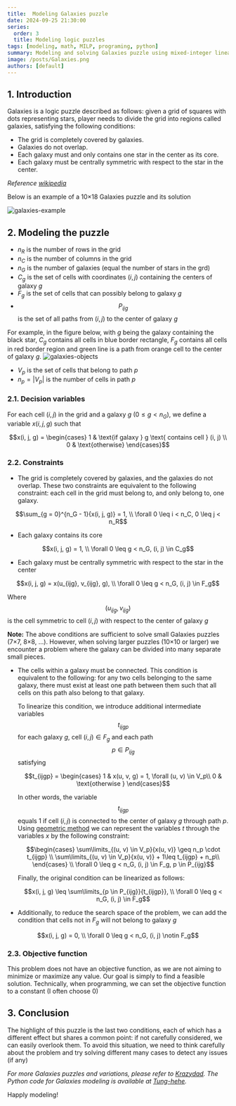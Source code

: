 ```yaml
---
title:  Modeling Galaxies puzzle
date: 2024-09-25 21:30:00
series:
  order: 3
  title: Modeling logic puzzles
tags: [modeling, math, MILP, programing, python]
summary: Modeling and solving Galaxies puzzle using mixed-integer linear programming.
image: /posts/Galaxies.png
authors: [default]
---
```



## 1. Introduction

Galaxies is a logic puzzle described as follows: given a grid of squares with dots representing stars,
player needs to divide the grid into regions called galaxies, satisfying the following conditions:
- The grid is completely covered by galaxies.
- Galaxies do not overlap.
- Each galaxy must and only contains one star in the center as its core.
- Each galaxy must be centrally symmetric with respect to the star in the center.

*Reference [wikipedia](https://en.wikipedia.org/wiki/Tentai_Show)*

Below is an example of a 10×18 Galaxies puzzle and its solution

![galaxies-example](/posts/Galaxies.png)

## 2. Modeling the puzzle

- $n_R$ is the number of rows in the grid
- $n_C$ is the number of columns in the grid
- $n_G$ is the number of galaxies (equal the number of stars in the grd)
- $C_g$ is the set of cells with coordinates $(i, j)$ containing the centers of galaxy $g$
- $F_g$ is the set of cells that can possibly belong to galaxy $g$
- $$P_{ijg}$$ is the set of all paths from $(i, j)$ to the center of galaxy $g$

For example, in the figure below, with $g$ being the galaxy containing the black star,
$C_g$ contains all cells in blue border rectangle, $F_g$ contains all cells in red border region
and green line is a path from orange cell to the center of galaxy $g$.
![galaxies-objects](/posts/GalaxiesObjects.png)

- $V_p$ is the set of cells that belong to path $p$
- $n_p = |V_p|$ is the number of cells in path $p$

### 2.1. Decision variables

For each cell $(i, j)$ in the grid and a galaxy $g$ ($0 \leq g < n_G$), we define a variable $x(i,j, g)$ such that
```math
x(i, j, g) = \begin{cases}
  1 & \text{if galaxy } g \text{ contains cell } (i, j) \\
  0 & \text{otherwise}
\end{cases}
```

### 2.2. Constraints

- The grid is completely covered by galaxies, and the galaxies do not overlap.
These two constraints are equivalent to the following constraint: each cell in the
grid must belong to, and only belong to, one galaxy.
```math
\sum_{g = 0}^{n_G - 1}{x(i, j, g)} = 1,  \\ \forall 0 \leq i < n_C, 0 \leq j < n_R
```

- Each galaxy contains its core
```math
x(i, j, g) = 1, \\ \forall 0 \leq g < n_G, (i, j) \in C_g
```

- Each galaxy must be centrally symmetric with respect to the star in the center
```math
x(i, j, g) = x(u_{ijg}, v_{ijg}, g), \\ \forall 0 \leq g < n_G, (i, j) \in F_g
```
  Where $$(u_{ijg}, v_{ijg})$$ is the cell symmetric to cell $(i, j)$ with respect to the center of galaxy $g$

**Note:** The above conditions are sufficient to solve small Galaxies puzzles (7×7, 8×8, ...).
However, when solving larger puzzles (10×10 or larger) we encounter a problem where the galaxy can be divided
into many separate small pieces.

- The cells within a galaxy must be connected. This condition is equivalent to the following: for any two
cells belonging to the same galaxy, there must exist at least one path between them such that all cells on
this path also belong to that galaxy.

  To linearize this condition, we introduce additional intermediate variables $$t_{ijgp}$$ for each galaxy
  $g$, cell $(i, j) \in F_g$ and each path $$p \in P_{ijg}$$ satisfying

  ```math
  t_{ijgp} = \begin{cases}
    1 & x(u, v, g) = 1, \forall (u, v) \in V_p\\
    0 & \text{otherwise }
  \end{cases}
  ```
  In other words, the variable $$t_{ijgp}$$ equals 1 if cell $(i, j)$ is connected to the center of galaxy $g$
  through path $p$. Using [geometric method](/en/blog/modeling-tips-trick#2-modeling-nonlinear-constraints-geometrically)
  we can represent the variables $t$ through the variables $x$ by the following constraint:

  ```math
  \begin{cases}
    \sum\limits_{(u, v) \in V_p}{x(u, v)} \geq n_p \cdot t_{ijgp} \\
    \sum\limits_{(u, v) \in V_p}{x(u, v)} + 1\leq t_{ijgp} + n_p\\
  \end{cases}
  \\ \forall 0 \leq g < n_G, (i, j) \in F_g, p \in P_{ijg}
  ```

  Finally, the original condition can be linearized as follows:
  ```math
  x(i, j, g) \leq \sum\limits_{p \in P_{ijg}}{t_{ijgp}}, \\ \forall 0 \leq g < n_G, (i, j) \in F_g
  ```
- Additionally, to reduce the search space of the problem, we can add the condition that cells not
 in $F_g$ will not belong to galaxy $g$
```math
x(i, j, g) = 0, \\ \forall 0 \leq g < n_G, (i, j) \notin F_g
```

### 2.3. Objective function
This problem does not have an objective function, as we are not aiming to minimize
or maximize any value. Our goal is simply to find a feasible solution. Technically,
when programming, we can set the objective function to a constant (I often choose 0)

## 3. Conclusion

The highlight of this puzzle is the last two conditions, each of which has
a different effect but shares a common point: if not carefully considered, we can
easily overlook them. To avoid this situation, we need to think carefully about the
problem and try solving different many cases to detect any issues (if any)

*For more Galaxies puzzles and variations, please refer to [Krazydad](https://krazydad.com/galaxies/).
The Python code for Galaxies modeling is available at
[Tung-hehe](https://github.com/Tung-hehe/LogicPuzzlesSolver/blob/main/src/puzzles/galaxies.py).*

Happly modeling! <Twemoji emoji="clinking-beer-mugs" />
